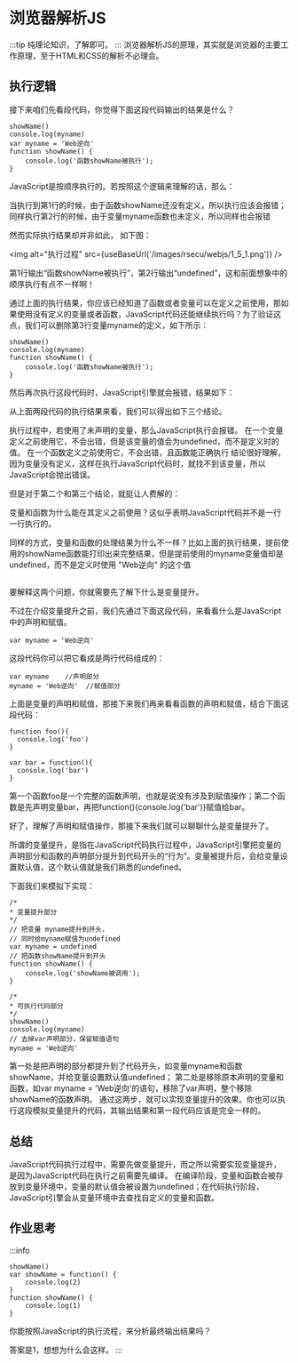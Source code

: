 
# 浏览器解析JS

:::tip
纯理论知识，了解即可。
:::
浏览器解析JS的原理，其实就是浏览器的主要工作原理，至于HTML和CSS的解析不必理会。

## 执行逻辑
 
接下来咱们先看段代码，你觉得下面这段代码输出的结果是什么？

```
showName()
console.log(myname)
var myname = 'Web逆向'
function showName() {
    console.log('函数showName被执行');
}
```

JavaScript是按顺序执行的。若按照这个逻辑来理解的话，那么：

当执行到第1行的时候，由于函数showName还没有定义，所以执行应该会报错；
同样执行第2行的时候，由于变量myname函数也未定义，所以同样也会报错

然而实际执行结果却并非如此， 如下图：

<img alt="执行过程" src={useBaseUrl('/images/rsecu/webjs/1_5_1.png')} />

第1行输出“函数showName被执行”，第2行输出“undefined”，这和前面想象中的顺序执行有点不一样啊！

通过上面的执行结果，你应该已经知道了函数或者变量可以在定义之前使用，那如果使用没有定义的变量或者函数，JavaScript代码还能继续执行吗？为了验证这点，我们可以删除第3行变量myname的定义，如下所示：

```
showName()
console.log(myname)
function showName() {
    console.log('函数showName被执行');
}
```
然后再次执行这段代码时，JavaScript引擎就会报错，结果如下：

从上面两段代码的执行结果来看，我们可以得出如下三个结论。

执行过程中，若使用了未声明的变量，那么JavaScript执行会报错。
在一个变量定义之前使用它，不会出错，但是该变量的值会为undefined，而不是定义时的值。
在一个函数定义之前使用它，不会出错，且函数能正确执行
结论很好理解，因为变量没有定义，这样在执行JavaScript代码时，就找不到该变量，所以JavaScript会抛出错误。

但是对于第二个和第三个结论，就挺让人费解的：

变量和函数为什么能在其定义之前使用？这似乎表明JavaScript代码并不是一行一行执行的。

同样的方式，变量和函数的处理结果为什么不一样？比如上面的执行结果，提前使用的showName函数能打印出来完整结果，但是提前使用的myname变量值却是undefined，而不是定义时使用 "Web逆向" 的这个值

## 
要解释这两个问题，你就需要先了解下什么是变量提升。

不过在介绍变量提升之前，我们先通过下面这段代码，来看看什么是JavaScript中的声明和赋值。
```
var myname = 'Web逆向'
```

这段代码你可以把它看成是两行代码组成的：

```
var myname    //声明部分
myname = 'Web逆向'  //赋值部分
```

上面是变量的声明和赋值，那接下来我们再来看看函数的声明和赋值，结合下面这段代码：
```
function foo(){
  console.log('foo')
}

var bar = function(){
  console.log('bar')
}
```

第一个函数foo是一个完整的函数声明，也就是说没有涉及到赋值操作；第二个函数是先声明变量bar，再把function(){console.log('bar')}赋值给bar。

好了，理解了声明和赋值操作，那接下来我们就可以聊聊什么是变量提升了。

所谓的变量提升，是指在JavaScript代码执行过程中，JavaScript引擎把变量的声明部分和函数的声明部分提升到代码开头的“行为”。变量被提升后，会给变量设置默认值，这个默认值就是我们熟悉的undefined。

下面我们来模拟下实现：

```
/*
* 变量提升部分
*/
// 把变量 myname提升到开头，
// 同时给myname赋值为undefined
var myname = undefined
// 把函数showName提升到开头
function showName() {
    console.log('showName被调用');
}

/*
* 可执行代码部分
*/
showName()
console.log(myname)
// 去掉var声明部分，保留赋值语句
myname = 'Web逆向'
```

第一处是把声明的部分都提升到了代码开头，如变量myname和函数showName，并给变量设置默认值undefined；
第二处是移除原本声明的变量和函数，如var myname = 'Web逆向'的语句，移除了var声明，整个移除showName的函数声明。
通过这两步，就可以实现变量提升的效果。你也可以执行这段模拟变量提升的代码，其输出结果和第一段代码应该是完全一样的。

## 总结

JavaScript代码执行过程中，需要先做变量提升，而之所以需要实现变量提升，是因为JavaScript代码在执行之前需要先编译。 在编译阶段，变量和函数会被存放到变量环境中，变量的默认值会被设置为undefined；在代码执行阶段，JavaScript引擎会从变量环境中去查找自定义的变量和函数。


## 作业思考

:::info
```
showName()
var showName = function() {
    console.log(2)
}
function showName() {
    console.log(1)
}
```
你能按照JavaScript的执行流程，来分析最终输出结果吗？

答案是1，想想为什么会这样。
:::